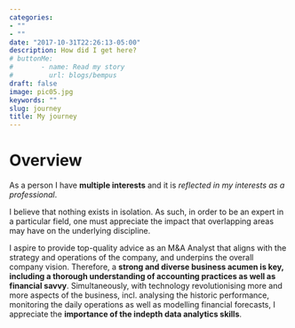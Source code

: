 ```yaml
---
categories:
- ""
- ""
date: "2017-10-31T22:26:13-05:00"
description: How did I get here?
# buttonMe:
#       - name: Read my story
#         url: blogs/bempus
draft: false
image: pic05.jpg
keywords: ""
slug: journey
title: My journey
---
```


# Overview

As a person I have **multiple interests** and it is *reflected in my interests as a professional*.

I believe that nothing exists in isolation. As such, in order to be an expert in a particular field, one must appreciate the impact that overlapping areas may have on the underlying discipline.

I aspire to provide top-quality advice as an M&A Analyst that aligns with the strategy and operations of the company, and underpins the overall company vision. Therefore, a **strong and diverse business acumen is key, including a thorough understanding of accounting practices as well as financial savvy**. Simultaneously, with technology revolutionising more and more aspects of the business, incl. analysing the historic performance, monitoring the daily operations as well as modelling financial forecasts, I appreciate the **importance of the indepth data analytics skills**.